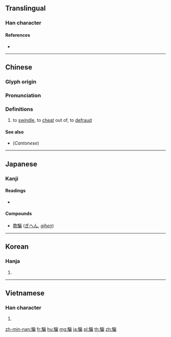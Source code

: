 {{character info/new}}
{{also|骗}}
==Translingual==

===Han character===
{{Han char|rn=187|rad=馬|as=09|sn=19|four=73327|canj=SFHSB,SFISB|ids=⿰馬扁}}

====References====
* {{Han ref|kx=1441.210|dkj=44849|dj=1965.240|hdz=74566.150|uh=9A19|ud=39449|bh=C446|bd=50246}}

----

==Chinese==
{{zh-forms|s=骗}}

===Glyph origin===
{{Han etym}}

===Pronunciation===
{{zh-pron
|m=piàn
|c=pin3
|h=pfs=phien
|md=
|mn=phiàn
|w=
|mc=
|oc=y
|cat=v
}}

===Definitions===
{{zh-hanzi}}

# to [[swindle]], to [[cheat]] out of, to [[defraud]]

====See also====
* (''Cantonese'') {{zh-l|呃}}

----

==Japanese==

===Kanji===
{{ja-kanji|rs=馬09|grade=9}}

====Readings====
* {{ja-readings
|on=<!--
--> [[へん]] (hen)
|kun=<!--
--> [[かたる]] ([[騙る]], ''kataru''), <!--
--> [[だまる]] ([[騙る]], ''damaru''), <!--
--> [[だます]] ([[騙す]], ''damasu''), <!--
--> [[だまかす]] ([[騙かす]], ''damakasu''), <!--
--> [[だまくらかす]] ([[騙くらかす]], ''damakurakasu'')
}}

====Compounds====
* [[欺騙]] ([[ぎへん]], ''[[gihen]]'')

----

==Korean==

===Hanja===
{{ko-hanja|hangeul=편|eumhun=|rv=pyeon|mr=p'yŏn|y=phyen}}

# {{defn|lang=ko|sort=馬09}}

----

==Vietnamese==

===Han character===
{{vi-hantu|[[phiến]], [[biền]], [[biển]]|rs=馬09}}

# {{defn|lang=vi|sort=馬09}}

[[zh-min-nan:騙]]
[[fr:騙]]
[[hu:騙]]
[[mg:騙]]
[[ja:騙]]
[[pl:騙]]
[[th:騙]]
[[zh:騙]]